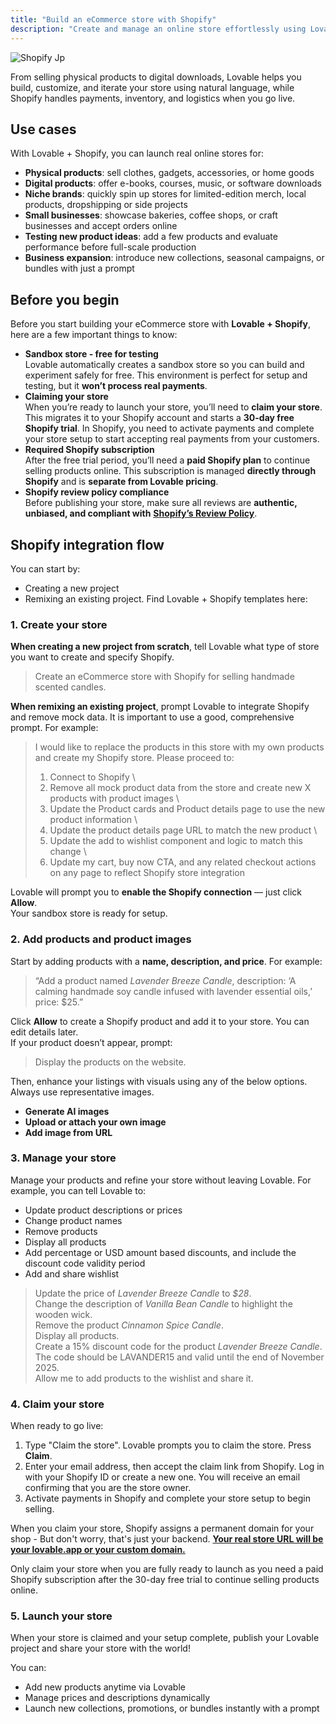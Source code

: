 ```yaml
---
title: "Build an eCommerce store with Shopify"
description: "Create and manage an online store effortlessly using Lovable + Shopify"
---
```


![Shopify Jp](/images/shopify.jpg)

From selling physical products to digital downloads, Lovable helps you build, customize, and iterate your store using natural language, while Shopify handles payments, inventory, and logistics when you go live.

## Use cases

With Lovable + Shopify, you can launch real online stores for:

- **Physical products**: sell clothes, gadgets, accessories, or home goods
- **Digital products**: offer e-books, courses, music, or software downloads
- **Niche brands**: quickly spin up stores for limited-edition merch, local products, dropshipping or side projects
- **Small businesses**: showcase bakeries, coffee shops, or craft businesses and accept orders online
- **Testing new product ideas**: add a few products and evaluate performance before full-scale production
- **Business expansion**: introduce new collections, seasonal campaigns, or bundles with just a prompt

## Before you begin

Before you start building your eCommerce store with **Lovable + Shopify**, here are a few important things to know:

- **Sandbox store - free for testing**\
  Lovable automatically creates a sandbox store so you can build and experiment safely for free. This environment is perfect for setup and testing, but it **won’t process real payments**.
- **Claiming your store**\
  When you’re ready to launch your store, you’ll need to **claim your store**. This migrates it to your Shopify account and starts a **30-day free Shopify trial**. In Shopify, you need to activate payments and complete your store setup to start accepting real payments from your customers.
- **Required Shopify subscription**\
  After the free trial period, you’ll need a **paid Shopify plan** to continue selling products online. This subscription is managed **directly through Shopify** and is **separate from Lovable pricing**.
- **Shopify review policy compliance**\
  Before publishing your store, make sure all reviews are **authentic, unbiased, and compliant with** [**Shopify’s Review Policy**](https://help.shopify.com/en/partners/help-support/faq/reviews).

## Shopify integration flow

You can start by:

- Creating a new project
- Remixing an existing project. Find Lovable + Shopify templates here:

### 1. Create your store

**When creating a new project from scratch**, tell Lovable what type of store you want to create and specify Shopify.

> Create an eCommerce store with Shopify for selling handmade scented candles.

**When remixing an existing project**, prompt Lovable to integrate Shopify and remove mock data. It is important to use a good, comprehensive prompt. For example:

> I would like to replace the products in this store with my own products and create my Shopify store. Please proceed to: 
>
> 1. Connect to Shopify \
> 2. Remove all mock product data from the store and create new X products with product images \
> 3. Update the Product cards and Product details page to use the new product information \
> 4. Update the product details page URL to match the new product \
> 5. Update the add to wishlist component and logic to match this change \
> 6. Update my cart, buy now CTA, and any related checkout actions on any page to reflect Shopify store integration

Lovable will prompt you to **enable the Shopify connection** — just click **Allow**.\
Your sandbox store is ready for setup.

### 2. Add products and product images

Start by adding products with a **name, description, and price**. For example:

> “Add a product named _Lavender Breeze Candle_, description: ‘A calming handmade soy candle infused with lavender essential oils,’ price: \$25.”

Click **Allow** to create a Shopify product and add it to your store. You can edit details later.\
If your product doesn’t appear, prompt:

> Display the products on the website.

Then, enhance your listings with visuals using any of the below options. Always use representative images.

- **Generate AI images**
- **Upload or attach your own image**
- **Add image from URL**

### 3. Manage your store

Manage your products and refine your store without leaving Lovable. For example, you can tell Lovable to:

- Update product descriptions or prices
- Change product names
- Remove products
- Display all products
- Add percentage or USD amount based discounts, and include the discount code validity period
- Add and share wishlist

> Update the price of _Lavender Breeze Candle_ to _\$28_.\
> Change the description of _Vanilla Bean Candle_ to highlight the wooden wick.\
> Remove the product _Cinnamon Spice Candle_.\
> Display all products.\
> Create a 15% discount code for the product _Lavender Breeze Candle_. The code should be LAVANDER15 and valid until the end of November 2025.\
> Allow me to add products to the wishlist and share it.

### 4. Claim your store

When ready to go live:

1. Type "Claim the store". Lovable prompts you to claim the store. Press **Claim**.
2. Enter your email address, then accept the claim link from Shopify. Log in with your Shopify ID or create a new one. You will receive an email confirming that you are the store owner.
4. Activate payments in Shopify and complete your store setup to begin selling.

When you claim your store, Shopify assigns a permanent domain for your shop - But don't worry, that's just your backend. [**Your real store URL will be your lovable.app or your custom domain.**](http://lovable.app)

<Warning>
  Only claim your store when you are fully ready to launch as you need a paid Shopify subscription  after the 30-day free trial to continue selling products online.
</Warning>

### 5. Launch your store

When your store is claimed and your setup complete, publish your Lovable project and share your store with the world!

You can:

- Add new products anytime via Lovable
- Manage prices and descriptions dynamically
- Launch new collections, promotions, or bundles instantly with a prompt